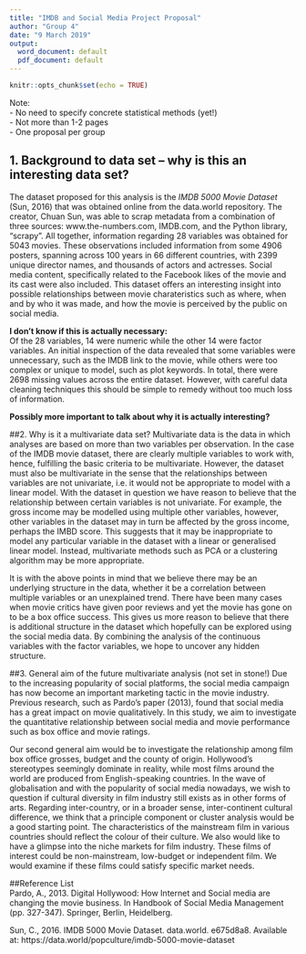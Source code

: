 ```yaml
---
title: "IMDB and Social Media Project Proposal"
author: "Group 4"
date: "9 March 2019"
output:
  word_document: default
  pdf_document: default
---
```

  
```r
knitr::opts_chunk$set(echo = TRUE)
```

Note:  
- No need to specify concrete statistical methods (yet!)  
- Not more than 1-2 pages  
- One proposal per group

## 1.	Background to data set – why is this an interesting data set?
The dataset proposed for this analysis is the *IMDB 5000 Movie Dataset* (Sun, 2016) that was obtained online from the data.world repository. The creator, Chuan Sun, was able to scrap metadata from a combination of three sources: www.the-numbers.com, IMDB.com, and the Python library, "scrapy". All together, information regarding 28 variables was obtained for 5043 movies. These observations included information from some 4906 posters, spanning across 100 years in 66 different countries, with 2399 unique director names, and thousands of actors and actresses. Social media content, specifically related to the Facebook likes of the movie and its cast were also included. This dataset offers an interesting insight into possible relationships between movie charateristics such as where, when and by who it was made, and how the movie is perceived by the public on social media.

**I don't know if this is actually necessary:**  
Of the 28 variables, 14 were numeric while the other 14 were factor variables. An initial inspection of the data revealed that some variables were unnecessary, such as the IMDB link to the movie, while others were too complex or unique to model, such as plot keywords. In total, there were 2698 missing values across the entire dataset. However, with careful data cleaning techniques this should be simple to remedy without too much loss of information.

**Possibly more important to talk about why it is actually interesting?**


##2.	Why is it a multivariate data set?
Multivariate data is the data in which analyses are based on more than two variables per observation. In the case of the IMDB movie dataset, there are clearly multiple variables to work with, hence, fulfilling the basic criteria to be multivariate. However, the dataset must also be multivariate in the sense that the relationships between variables are not univariate, i.e. it would not be appropriate to model with a linear model.  With the dataset in question we have reason to believe that the relationship between certain variables is not univariate. For example, the gross income may be modelled using multiple other variables, however, other variables in the dataset may in turn be affected by the gross income, perhaps the IMBD score. This suggests that it may be inappropriate to model any particular variable in the dataset with a linear or generalised linear model. Instead, multivariate methods such as PCA or a clustering algorithm may be more appropriate. 

It is with the above points in mind that we believe there may be an underlying structure in the data, whether it be a correlation between multiple variables or an unexplained trend. There have been many cases when movie critics have given poor reviews and yet the movie has gone on to be a box office success. This gives us more reason to believe that there is additional structure in the dataset which hopefully can be explored using the social media data. By combining the analysis of the continuous variables with the factor variables, we hope to uncover any hidden structure.

##3.	General aim of the future multivariate analysis (not set in stone!)
Due to the increasing popularity of social platforms, the social media campaign has now become an important marketing tactic in the movie industry. Previous research, such as Pardo’s paper (2013), found that social media has a great impact on movie qualitatively. In this study, we aim to investigate the quantitative relationship between social media and movie performance such as box office and movie ratings.

Our second general aim would be to investigate the relationship among film box office grosses, budget and the county of origin. Hollywood’s stereotypes seemingly dominate in reality, while most films around the world are produced from English-speaking countries. In the wave of globalisation and with the popularity of social media nowadays, we wish to question if cultural diversity in film industry still exists as in other forms of arts. Regarding inter-country, or in a broader sense, inter-continent cultural difference, we think that a principle component or cluster analysis would be a good starting point. The characteristics of the mainstream film in various countries should reflect the colour of their culture. We also would like to have a glimpse into the niche markets for film industry. These films of interest could be non-mainstream, low-budget or independent film. We would examine if these films could satisfy specific market needs. 

##Reference List  
Pardo, A., 2013. Digital Hollywood: How Internet and Social media are changing the movie business. In Handbook of Social Media Management (pp. 327-347). Springer, Berlin, Heidelberg.

Sun, C., 2016. IMDB 5000 Movie Dataset. data.world. e675d8a8. Available at: https://data.world/popculture/imdb-5000-movie-dataset

